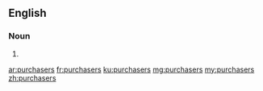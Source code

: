 ==English==

===Noun===
{{head|en|plural}}

# {{plural of|purchaser|lang=en}}

[[ar:purchasers]]
[[fr:purchasers]]
[[ku:purchasers]]
[[mg:purchasers]]
[[my:purchasers]]
[[zh:purchasers]]